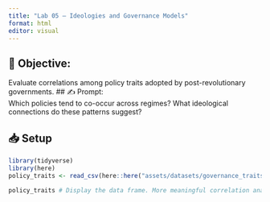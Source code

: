 ```yaml
---
title: "Lab 05 – Ideologies and Governance Models"
format: html
editor: visual
---
```


## 🧭 Objective:  
Evaluate correlations among policy traits adopted by post-revolutionary governments.
## ✍️ Prompt:   
Which policies tend to co-occur across regimes? What ideological connections do these patterns suggest?

## 📥 Setup
```r
library(tidyverse)
library(here)
policy_traits <- read_csv(here::here("assets/datasets/governance_traits.csv"))

policy_traits # Display the data frame. More meaningful correlation analysis would require additional numeric columns.
```





